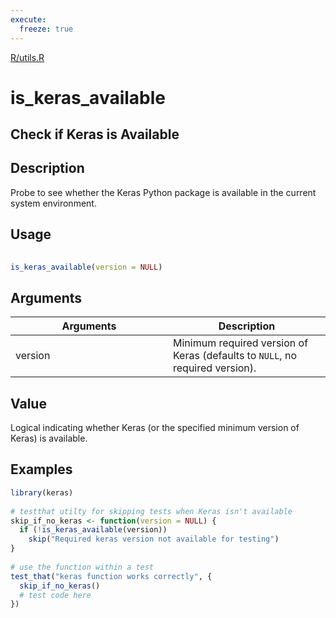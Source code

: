 ```yaml
---
execute:
  freeze: true
---
```


[R/utils.R](https://github.com/rstudio/keras//blob/main/R/utils.R#L343) 

# is_keras_available

## Check if Keras is Available

## Description
 Probe to see whether the Keras Python package is available in the current system environment. 


## Usage
```r
 
is_keras_available(version = NULL) 
```

## Arguments
|Arguments|Description|
|---|---|
| version | Minimum required version of Keras (defaults to `NULL`, no required version). |



## Value
 Logical indicating whether Keras (or the specified minimum version of Keras) is available. 


## Examples
```r
library(keras)
 
# testthat utilty for skipping tests when Keras isn't available 
skip_if_no_keras <- function(version = NULL) { 
  if (!is_keras_available(version)) 
    skip("Required keras version not available for testing") 
} 
 
# use the function within a test 
test_that("keras function works correctly", { 
  skip_if_no_keras() 
  # test code here 
}) 
 
 
```


